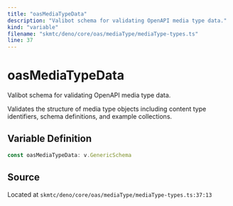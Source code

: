 ```yaml
---
title: "oasMediaTypeData"
description: "Valibot schema for validating OpenAPI media type data."
kind: "variable"
filename: "skmtc/deno/core/oas/mediaType/mediaType-types.ts"
line: 37
---
```


# oasMediaTypeData

Valibot schema for validating OpenAPI media type data.

Validates the structure of media type objects including content type
identifiers, schema definitions, and example collections.

## Variable Definition

```typescript
const oasMediaTypeData: v.GenericSchema
```

## Source

Located at `skmtc/deno/core/oas/mediaType/mediaType-types.ts:37:13`
